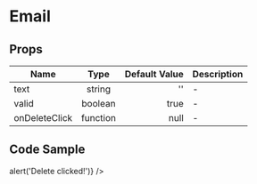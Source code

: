
<Meta title="Example/Email"  component={Email} />

# Email

## Props
| Name | Type | Default Value | Description |
|---|:---:|---:|---|
| text | string | '' |-|
| valid | boolean | true |-|
| onDeleteClick | function | null |-|


## Code Sample
<Canvas>
  <Story name="Playground" showCode>
    <Email text='test1@miro.com' onDeleteClick={() => alert('Delete clicked!')} />
    <Email text='test2@miro.com' valid={false} />
    <Email text='test3@miro.com' />
  </Story>
</Canvas>
